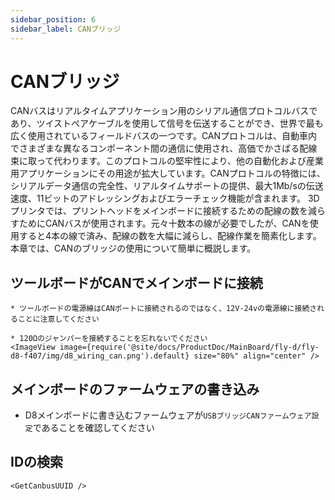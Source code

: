 ```yaml
---
sidebar_position: 6
sidebar_label: CANブリッジ
---
```






# CANブリッジ

CANバスはリアルタイムアプリケーション用のシリアル通信プロトコルバスであり、ツイストペアケーブルを使用して信号を伝送することができ、世界で最も広く使用されているフィールドバスの一つです。CANプロトコルは、自動車内でさまざまな異なるコンポーネント間の通信に使用され、高価でかさばる配線束に取って代わります。このプロトコルの堅牢性により、他の自動化および産業用アプリケーションにその用途が拡大しています。CANプロトコルの特徴には、シリアルデータ通信の完全性、リアルタイムサポートの提供、最大1Mb/sの伝送速度、11ビットのアドレッシングおよびエラーチェック機能が含まれます。
3Dプリンタでは、プリントヘッドをメインボードに接続するための配線の数を減らすためにCANバスが使用されます。元々十数本の線が必要でしたが、CANを使用すると4本の線で済み、配線の数を大幅に減らし、配線作業を簡素化します。
本章では、CANのブリッジの使用について簡単に概説します。

## ツールボードがCANでメインボードに接続

    * ツールボードの電源線はCANポートに接続されるのではなく、12V-24vの電源線に接続されることに注意してください

    * 120Ωのジャンパーを接続することを忘れないでください
    <ImageView image={require('@site/docs/ProductDoc/MainBoard/fly-d/fly-d8-f407/img/d8_wiring_can.png').default} size="80%" align="center" />

## メインボードのファームウェアの書き込み

* D8メインボードに書き込むファームウェアが`USBブリッジCANファームウェア設定`であることを確認してください


## IDの検索

    <GetCanbusUUID />
